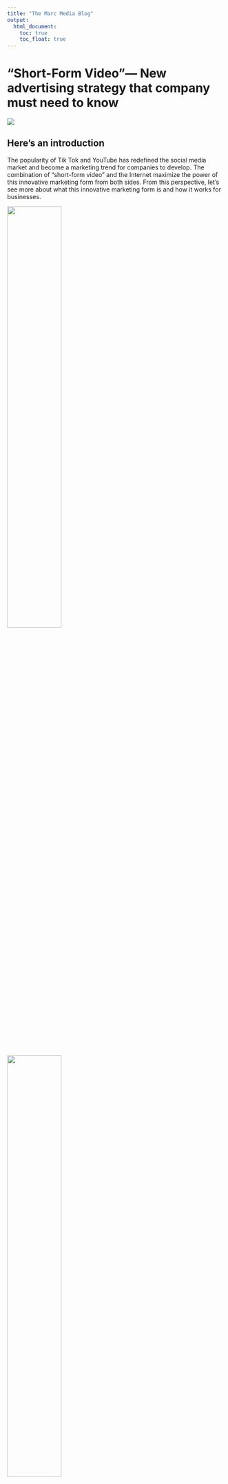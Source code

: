 ```yaml
---
title: "The Marc Media Blog"
output: 
  html_document:
    toc: true
    toc_float: true
---
```


# “Short-Form Video”— New advertising strategy that company must need to know


![](https://media.giphy.com/media/xUPGGDNsLvqsBOhuU0/giphy.gif)

## Here's an introduction

The popularity of Tik Tok and YouTube has redefined the social media market and become a marketing trend for companies to develop. The combination of "short-form video" and the Internet maximize the power of this innovative marketing form from both sides. From this perspective, let’s see more about what this innovative marketing form is and how it works for businesses. 

<img src="images/1.jpeg" style="width:50%">   

<img src="images/2.jpeg" style="width:50%">

## 1.	What are the short-form videos? 

Before learning how this innovative marketing form can contribute to the business, we firstly need to define short-form videos. The short-form video is generally indicated as a video piece between 30 seconds and 3 minutes long, which targets customers of all ages, especially millennials. The viewer could see those videos from the News site, Tik Tok, Instagram, and other social media channels. Otherwise, it’s the primary source of information for younger populations.

## 2.	How to use it for marketing? 

One of choices for the company is collaborating with the media influencers, which is called User-Generated Content. It’s a budget-saving strategy without wasting extra resources. Based on the brand, content producers create fun videos to attract people's attention. Secondly, companies could show their brand stories through those short-form videos. In this way, consumers may feel more connection to the brand when the CEO is active on this social media. The last one is to create videos with educational information to help people from various ways in their daily life. By doing this, the potential number of fixed customers will increase for the brand, which effectively cultivates brand loyalty.

However, social media algorithms are inevitable challenges for marketers. By default, social media algorithms decided what content will be delivered to users, based on their reactions. Hence, how to craft the sort of posts that could be promoted to users by algorithms? The first suggestion is to increase the reactions for your post, including likes, comments, and shares. Asking a question or call to action can be a way to achieve this. Besides, tagging other accounts and wisely using hashtags can make your content searchable for audiences. Don’t forget to release more posts since the accounts that frequently send posts are preferred to be rewarded based on social media algorithms. 


## 3.	Why is it so popular?

Firstly, Short-Form Video has a high spreading speed. For instance, George Allen, a Republican candidate from Virginia, publicly call an Indian American “Macca” in the audience during a speech. The short video was posted on YouTube and quickly reposted by viewers, leading to a rapid decline of his reputation. Finally, he lost the US presidential election.

Secondly, Short Video is an expressive form of content. Compared to directly telling a brand story, Short-form videos focus on arousing users with emotions and characters so that customers can build a connection with the brand's products and services. For instance, Disney has collaborated with Vine to encourage fans to show their love for Disney by making short videos. The campaign won a huge success and help Disney gather a lot of ideas for company's advertising and creation.

Finally, Short videos are the social card for the young. For the millennial generation, traditional media like newspapers, TV advertisements cannot attract them anymore. Short videos have become the most popular way of socializing among young audiences. In this busy modern life, small and concise short videos are more suitable for people to catch. 


## Bottom line:

Don’t hesitate. Contact us to grow your business Short-Form Video!



